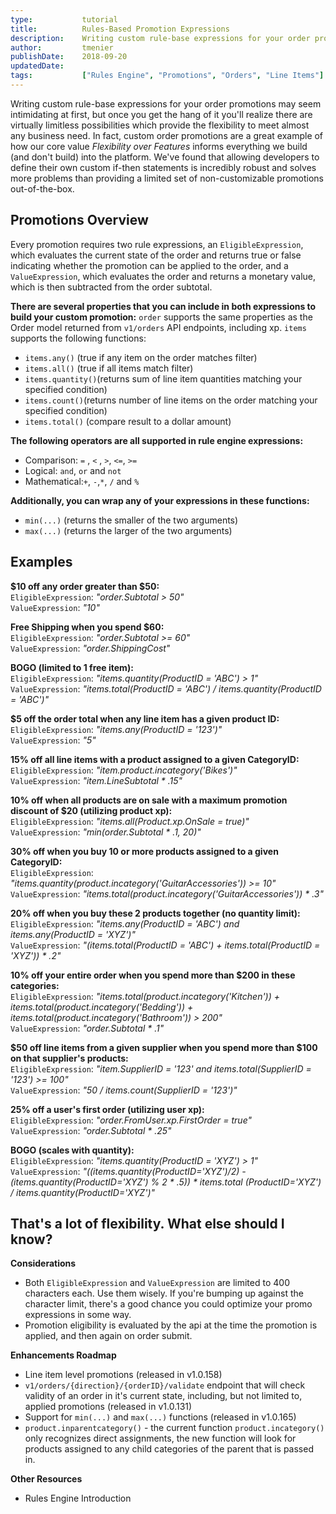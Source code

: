 ```yaml
---
type:           tutorial
title:          Rules-Based Promotion Expressions
description:    Writing custom rule-base expressions for your order promotions may seem intimidating at first, but once you get the hang of it you'll realize there are virtually limitless possibilities which provide the flexibility to meet almost any business need.
author:         tmenier
publishDate:    2018-09-20
updatedDate:    
tags:           ["Rules Engine", "Promotions", "Orders", "Line Items"]
---
```


Writing custom rule-base expressions for your order promotions may seem intimidating at first, but once you get the hang of it you'll realize there are virtually limitless possibilities which provide the flexibility to meet almost any business need. In fact, custom order promotions are a great example of how our core value <Link to="/knowledge-base/flexibility-over-features">*Flexibility over Features*</Link> informs everything we build (and don't build) into the platform. We've found that allowing developers to define their own custom if-then statements is incredibly robust and solves more problems than providing a limited set of non-customizable promotions out-of-the-box.

## Promotions Overview

Every promotion requires two rule expressions, an `EligibleExpression`, which evaluates the current state of the order and returns true or false indicating whether the promotion can be applied to the order, and a `ValueExpression`, which evaluates the order and returns a monetary value, which is then subtracted from the order subtotal.

**There are several properties that you can include in both expressions to build your custom promotion:**
`order` supports the same properties as the Order model returned from `v1/orders` API endpoints, including xp.
`items` supports the following functions:
 - `items.any()` (true if any item on the order matches filter)
 - `items.all()` (true if all items match filter)
 - `items.quantity()`(returns sum of line item quantities matching your specified condition)
 - `items.count()`(returns number of line items on the order matching your specified condition)
 - `items.total()` (compare result to a dollar amount)

**The following operators are all supported in rule engine expressions:**
-  Comparison: `=` ,  `<` ,  `>`,  `<=`,  `>=`  
-  Logical: `and`,  `or`  and  `not`
-  Mathematical:`+`,  `-`,`*`, `/` and `%` 

**Additionally, you can wrap any of your expressions in these functions:**
- `min(...)` (returns the smaller of the two arguments)
- `max(...)` (returns the larger of the two arguments)

##  Examples

**$10 off any order greater than $50:**  
`EligibleExpression`: *"order.Subtotal > 50"*  
`ValueExpression`: *"10"*

**Free Shipping when you spend $60:**  
`EligibleExpression`: *"order.Subtotal >= 60"*  
`ValueExpression`: *"order.ShippingCost"*

**BOGO (limited to 1 free item):**  
`EligibleExpression`: *"items.quantity(ProductID = 'ABC') > 1"*  
`ValueExpression`: *"items.total(ProductID = 'ABC') / items.quantity(ProductID = 'ABC')"*  

**$5 off the order total when any line item has a given product ID:**  
`EligibleExpression`: *"items.any(ProductID = '123')"*  
`ValueExpression`: *"5"*

**15% off all line items with a product assigned to a given CategoryID:**    
`EligibleExpression`: *"item.product.incategory('Bikes')"*  
`ValueExpression`: *"item.LineSubtotal \* .15"*

**10% off when all products are on sale with a maximum promotion discount of $20 (utilizing product xp):**  
`EligibleExpression`: *"items.all(Product.xp.OnSale = true)"*  
`ValueExpression`: *"min(order.Subtotal \* .1, 20)"*

**30% off when you buy 10 or more products assigned to a given CategoryID:**  
`EligibleExpression`: *"items.quantity(product.incategory('GuitarAccessories')) >= 10"*  
`ValueExpression`: *"items.total(product.incategory('GuitarAccessories')) \* .3"*

**20% off when you buy these 2 products together (no quantity limit):**  
`EligibleExpression`: *"items.any(ProductID = 'ABC')  and items.any(ProductID = 'XYZ')"*  
`ValueExpression`: *"(items.total(ProductID = 'ABC') + items.total(ProductID = 'XYZ')) \* .2"*

**10% off your entire order when you spend more than $200 in these categories:**  
`EligibleExpression`: *"items.total(product.incategory('Kitchen')) + items.total(product.incategory('Bedding')) + items.total(product.incategory('Bathroom')) > 200"*  
`ValueExpression`: *"order.Subtotal \* .1"*

**$50 off line items from a given supplier when you spend more than $100 on that supplier's products:**  
`EligibleExpression`: *"item.SupplierID = '123' and items.total(SupplierID = '123') >= 100"*  
`ValueExpression`: *"50 / items.count(SupplierID = '123')"*

**25% off a user's first order (utilizing user xp):**  
`EligibleExpression`: *"order.FromUser.xp.FirstOrder = true"*  
`ValueExpression`: *"order.Subtotal \* .25"*

**BOGO (scales with quantity):**  
`EligibleExpression`: *"items.quantity(ProductID = 'XYZ') > 1"*  
`ValueExpression`: *"((items.quantity(ProductID='XYZ')/2) - (items.quantity(ProductID='XYZ') % 2 \* .5)) \* items.total (ProductID='XYZ') / items.quantity(ProductID='XYZ')"*

## That's a lot of flexibility. What else should I know?

**Considerations**
 - Both `EligibleExpression` and `ValueExpression` are limited to 400 characters each. Use them wisely. If you're bumping up against the character limit, there's a good chance you could optimize your promo expressions in some way. 
 - Promotion eligibility is evaluated by the api at the time the promotion is applied, and then again on order submit.

**Enhancements Roadmap**
 - <Link to="/knowledge-base/line-item-promos">Line item level promotions</Link> (<Link to="/release-notes/v1.0.158">released in v1.0.158</Link>)
  - `v1/orders/{direction}/{orderID}/validate` <Link to="/api-reference/orders-and-fulfillment/orders/validate">endpoint</Link> that will check validity of an order in it's current state, including, but not limited to, applied promotions (<Link to="/release-notes/v1.0.131">released in v1.0.131</Link>)
 - Support for `min(...)` and `max(...)` functions (<Link to="/release-notes/v1.0.165">released in v1.0.165</Link>)
 - `product.inparentcategory()` - the current function `product.incategory()` only recognizes direct assignments, the new function will look for products assigned to any child categories of the parent that is passed in.

**Other Resources**
- <Link to="/knowledge-base/rules-engine-has-arrived">Rules Engine Introduction</Link>
